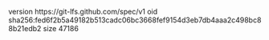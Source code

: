 version https://git-lfs.github.com/spec/v1
oid sha256:fed6f2b5a49182b513cadc06bc3668fef9154d3eb7db4aaa2c498bc88b21edb2
size 47186
